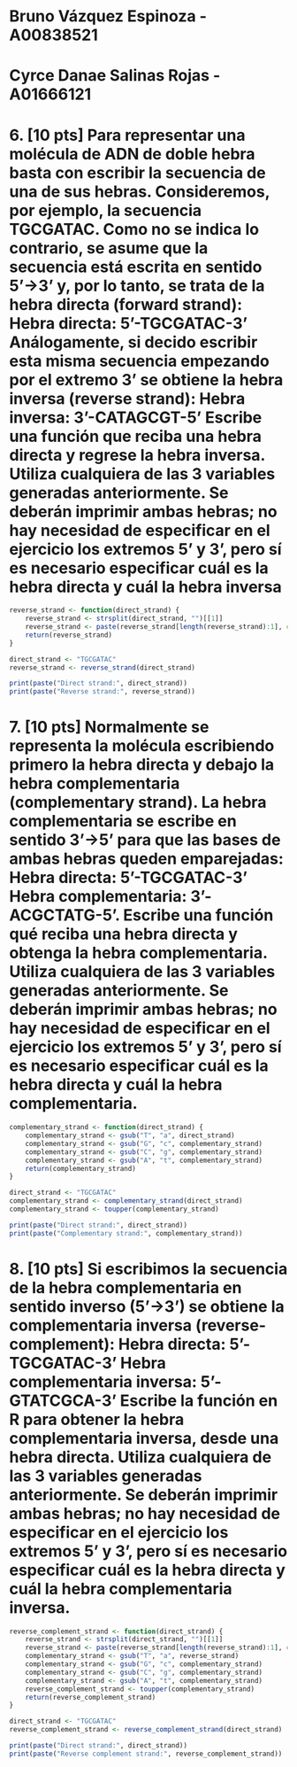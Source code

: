 # Bruno Vázquez Espinoza - A00838521
# Cyrce Danae Salinas Rojas - A01666121

# 6. [10 pts] Para representar una molécula de ADN de doble hebra basta con escribir la secuencia de una de sus hebras. Consideremos, por ejemplo, la secuencia TGCGATAC. Como no se indica lo contrario, se asume que la secuencia está escrita en sentido 5'→3' y, por lo tanto, se trata de la hebra directa (forward strand): Hebra directa: 5'-TGCGATAC-3' Análogamente, si decido escribir esta misma secuencia empezando por el extremo 3’ se obtiene la hebra inversa (reverse strand): Hebra inversa: 3'-CATAGCGT-5' Escribe una función que reciba una hebra directa y regrese la hebra inversa. Utiliza cualquiera de las 3 variables generadas anteriormente. Se deberán imprimir ambas hebras; no hay necesidad de especificar en el ejercicio los extremos 5’ y 3’, pero sí es necesario especificar cuál es la hebra directa y cuál la hebra inversa
```r
reverse_strand <- function(direct_strand) {
    reverse_strand <- strsplit(direct_strand, "")[[1]]
    reverse_strand <- paste(reverse_strand[length(reverse_strand):1], collapse = "")
    return(reverse_strand)
}

direct_strand <- "TGCGATAC"
reverse_strand <- reverse_strand(direct_strand)

print(paste("Direct strand:", direct_strand))
print(paste("Reverse strand:", reverse_strand))
```

# 7. [10 pts] Normalmente se representa la molécula escribiendo primero la hebra directa y debajo la hebra complementaria (complementary strand). La hebra complementaria se escribe en sentido 3'→5' para que las bases de ambas hebras queden emparejadas: Hebra directa: 5'-TGCGATAC-3' Hebra complementaria: 3'-ACGCTATG-5'. Escribe una función qué reciba una hebra directa y obtenga la hebra complementaria. Utiliza cualquiera de las 3 variables generadas anteriormente. Se deberán imprimir ambas hebras; no hay necesidad de especificar en el ejercicio los extremos 5’ y 3’, pero sí es necesario especificar cuál es la hebra directa y cuál la hebra complementaria.
```r
complementary_strand <- function(direct_strand) {
    complementary_strand <- gsub("T", "a", direct_strand)
    complementary_strand <- gsub("G", "c", complementary_strand)
    complementary_strand <- gsub("C", "g", complementary_strand)
    complementary_strand <- gsub("A", "t", complementary_strand)
    return(complementary_strand)
}

direct_strand <- "TGCGATAC"
complementary_strand <- complementary_strand(direct_strand)
complementary_strand <- toupper(complementary_strand)

print(paste("Direct strand:", direct_strand))
print(paste("Complementary strand:", complementary_strand))
```
# 8. [10 pts] Si escribimos la secuencia de la hebra complementaria en sentido inverso (5'→3') se obtiene la complementaria inversa (reverse-complement): Hebra directa: 5'-TGCGATAC-3' Hebra complementaria inversa: 5'-GTATCGCA-3' Escribe la función en R para obtener la hebra complementaria inversa, desde una hebra directa. Utiliza cualquiera de las 3 variables generadas anteriormente. Se deberán imprimir ambas hebras; no hay necesidad de especificar en el ejercicio los extremos 5’ y 3’, pero sí es necesario especificar cuál es la hebra directa y cuál la hebra complementaria inversa.
```r
reverse_complement_strand <- function(direct_strand) {
    reverse_strand <- strsplit(direct_strand, "")[[1]]
    reverse_strand <- paste(reverse_strand[length(reverse_strand):1], collapse = "")
    complementary_strand <- gsub("T", "a", reverse_strand)
    complementary_strand <- gsub("G", "c", complementary_strand)
    complementary_strand <- gsub("C", "g", complementary_strand)
    complementary_strand <- gsub("A", "t", complementary_strand)
    reverse_complement_strand <- toupper(complementary_strand)
    return(reverse_complement_strand)
}

direct_strand <- "TGCGATAC"
reverse_complement_strand <- reverse_complement_strand(direct_strand)

print(paste("Direct strand:", direct_strand))
print(paste("Reverse complement strand:", reverse_complement_strand))
```